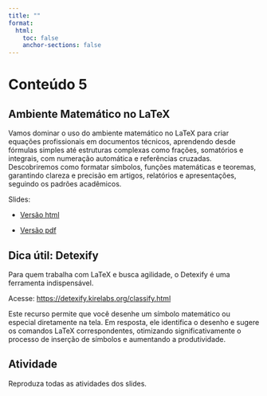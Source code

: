 ```yaml
---
title: ""
format:
  html:
    toc: false
    anchor-sections: false
---
```


# Conteúdo 5

## Ambiente Matemático no LaTeX

Vamos dominar o uso do ambiente matemático no LaTeX para criar equações profissionais em documentos técnicos, aprendendo desde fórmulas simples até estruturas complexas como frações, somatórios e integrais, com numeração automática e referências cruzadas. Descobriremos como formatar símbolos, funções matemáticas e teoremas, garantindo clareza e precisão em artigos, relatórios e apresentações, seguindo os padrões acadêmicos.

Slides:

- [Versão html](/slides/05-Ambiente_Matematico_LaTeX/05-Ambiente-Matematico-LaTeX.html){target="_blank"}

- [Versão pdf](/PDF_slides/05-Ambiente-Matematico-LaTeX.pdf){target="_blank"}


## Dica útil: Detexify

Para quem trabalha com LaTeX e busca agilidade, o Detexify é uma ferramenta indispensável.

Acesse: <https://detexify.kirelabs.org/classify.html>

Este recurso permite que você desenhe um símbolo matemático ou especial diretamente na tela. Em resposta, ele identifica o desenho e sugere os comandos LaTeX correspondentes, otimizando significativamente o processo de inserção de símbolos e aumentando a produtividade.



## Atividade

Reproduza todas as atividades dos slides.